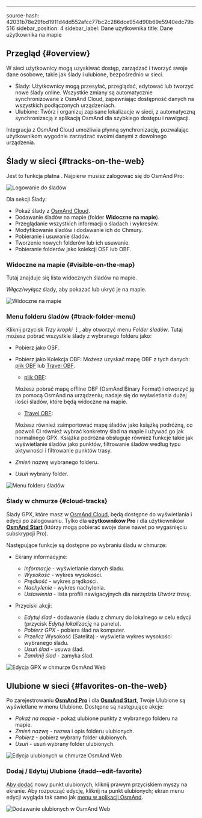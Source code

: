 ---

source-hash: 42031b78e29fbd1911d4dd552afcc77bc2c286dce954d90b69e5940edc79b516
sidebar_position: 4
sidebar_label: Dane użytkownika
title: Dane użytkownika na mapie

<InfoIncompleteArticle/>

## Przegląd {#overview}

W sieci użytkownicy mogą uzyskiwać dostęp, zarządzać i tworzyć swoje dane osobowe, takie jak ślady i ulubione, bezpośrednio w sieci.

- Ślady: Użytkownicy mogą przesyłać, przeglądać, edytować lub tworzyć nowe ślady online. Wszystkie zmiany są automatycznie synchronizowane z OsmAnd Cloud, zapewniając dostępność danych na wszystkich podłączonych urządzeniach.
- Ulubione: Twórz i organizuj zapisane lokalizacje w sieci, z automatyczną synchronizacją z aplikacją OsmAnd dla szybkiego dostępu i nawigacji.

Integracja z OsmAnd Cloud umożliwia płynną synchronizację, pozwalając użytkownikom wygodnie zarządzać swoimi danymi z dowolnego urządzenia.

## Ślady w sieci {#tracks-on-the-web}

Jest to funkcja płatna <ProFeature/>. Najpierw musisz zalogować się do OsmAnd Pro:

![Logowanie do śladów](@site/static/img/web/track_loggin.png)

Dla sekcji Ślady:

- Pokaż ślady z [OsmAnd Cloud](#users-tracks-pro).
- Dodawanie śladów na mapie (folder **Widoczne na mapie**).
- Przeglądanie wszystkich informacji o śladach i wykresów.
- Modyfikowanie śladów i dodawanie ich do Chmury.
- Pobieranie i usuwanie śladów.
- Tworzenie nowych folderów lub ich usuwanie.
- Pobieranie folderów jako kolekcji OSF lub OBF.

### Widoczne na mapie {#visible-on-the-map}

Tutaj znajduje się lista widocznych śladów na mapie.

_Włącz/wyłącz_ ślady, aby pokazać lub ukryć je na mapie.

![Widoczne na mapie](@site/static/img/web/visible.png)

### Menu folderu śladów {#track-folder-menu}

Kliknij przycisk *Trzy kropki* **⋮**, aby otworzyć menu *Folder śladów*. Tutaj możesz pobrać wszystkie ślady z wybranego folderu jako:

- Pobierz jako OSF.
- Pobierz jako Kolekcja OBF:
  Możesz uzyskać mapę OBF z tych danych: [plik OBF](https://osmand.net/docs/technical/osmand-file-formats/osmand-obf/) lub [Travel OBF](https://osmand.net/blog/routes#generated-travel-routes).

  - [plik OBF](https://osmand.net/docs/technical/osmand-file-formats/osmand-obf/):

  Możesz pobrać mapę offline OBF (OsmAnd Binary Format) i otworzyć ją za pomocą OsmAnd na urządzeniu; nadaje się do wyświetlania dużej ilości śladów, które będą widoczne na mapie.

  - [Travel OBF](https://osmand.net/blog/routes#generated-travel-routes):

  Możesz również zaimportować mapę śladów jako książkę podróżną, co pozwoli Ci również wybrać konkretny ślad na mapie i używać go jak normalnego GPX. Książka podróżna obsługuje również funkcje takie jak wyświetlanie śladów jako punktów, filtrowanie śladów według typu aktywności i filtrowanie punktów trasy.

- _Zmień nazwę_ wybranego folderu.
- _Usuń_ wybrany folder.

![Menu folderu śladów](@site/static/img/web/collection.png)

### Ślady w chmurze {#cloud-tracks}

Ślady GPX, które masz w [OsmAnd Cloud](../personal/osmand-cloud.md), będą dostępne do wyświetlania i edycji po zalogowaniu. Tylko dla **użytkowników Pro** <ProFeature/> i dla użytkowników [**OsmAnd Start**](../personal/osmand-cloud.md#osmand-start) (którzy mogą pobierać swoje dane nawet po wygaśnięciu subskrypcji Pro).

Następujące funkcje są dostępne po wybraniu śladu w chmurze:

- Ekrany informacyjne:
  - *Informacje* - wyświetlanie danych śladu.
  - *Wysokość* - wykres wysokości.
  - *Prędkość* - wykres prędkości.
  - *Nachylenie* - wykres nachylenia.
  - *Ustawienia* - lista profili nawigacyjnych dla narzędzia *Utwórz trasę*.

- Przyciski akcji:
  - *Edytuj ślad* - dodawanie śladu z chmury do lokalnego w celu edycji (przycisk _Edytuj lokalizację_ na panelu).
  - *Pobierz GPX* - pobiera ślad na komputer.
  - *Przelicz* Wysokość (Satelita) - wyświetla wykres wysokości wybranego śladu.
  - *Usuń ślad* - usuwa ślad.
  - *Zamknij ślad* - zamyka ślad.

![Edycja GPX w chmurze OsmAnd Web](@site/static/img/web/cloud_track.png)

## Ulubione w sieci {#favorites-on-the-web}

Po zarejestrowaniu [**OsmAnd Pro**](../personal/osmand-cloud.md#login) i dla [**OsmAnd Start**](../personal/osmand-cloud.md#osmand-start), Twoje Ulubione są wyświetlane w menu Ulubione.
Dostępne są następujące akcje:

- *Pokaż na mapie* - pokaż ulubione punkty z wybranego folderu na mapie.
- *Zmień nazwę* - nazwa i opis folderu ulubionych.
- *Pobierz* - pobierz wybrany folder ulubionych.
- *Usuń* - usuń wybrany folder ulubionych.

![Edycja ulubionych w chmurze OsmAnd Web](@site/static/img/web/favorites.png)

### Dodaj / Edytuj Ulubione {#add--edit-favorite}

[Aby dodać](../personal/favorites.md#edit) nowy punkt ulubionych, kliknij prawym przyciskiem myszy na ekranie. Aby rozpocząć edycję, kliknij na punkt ulubionych; ekran menu edycji wygląda tak samo jak [menu w aplikacji OsmAnd](../personal/favorites.md#create).

![Dodawanie ulubionych w OsmAnd Web](@site/static/img/web/web_favorites_add.png)